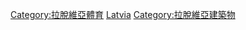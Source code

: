 {{Commonscat|Sports venues in Latvia}}

[[Category:拉脫維亞體育|Category:拉脫維亞體育]]
[[Category:歐洲各國體育場地|Latvia]]
[[Category:拉脫維亞建築物|Category:拉脫維亞建築物]]